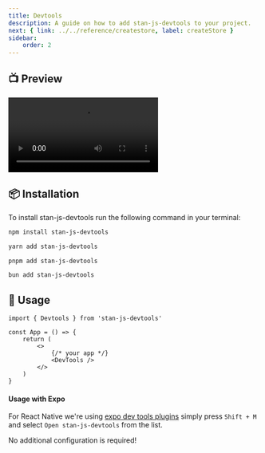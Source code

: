 ```yaml
---
title: Devtools
description: A guide on how to add stan-js-devtools to your project.
next: { link: ../../reference/createstore, label: createStore }
sidebar:
    order: 2
---
```



## 📺 Preview

<video controls>
    <source src="stan-js/devtools.mov" />
</video>

## 📦 Installation

To install stan-js-devtools run the following command in your terminal:

<Tabs syncKey="pkg">
<TabItem label="npm">

```sh
npm install stan-js-devtools
```

</TabItem>
<TabItem label="yarn">

```sh
yarn add stan-js-devtools
```

</TabItem>
<TabItem label="pnpm">

```sh
pnpm add stan-js-devtools
```

</TabItem>
<TabItem label="bun">

```sh
bun add stan-js-devtools
```

</TabItem>
</Tabs>

## 🚀 Usage

```tsx
import { Devtools } from 'stan-js-devtools'

const App = () => {
    return (
        <>
            {/* your app */}
            <DevTools />
        </>
    )
}
```

#### Usage with Expo

For React Native we're using [expo dev tools plugins](https://docs.expo.dev/debugging/devtools-plugins/) simply press `Shift + M` and select `Open stan-js-devtools` from the list.

No additional configuration is required!
